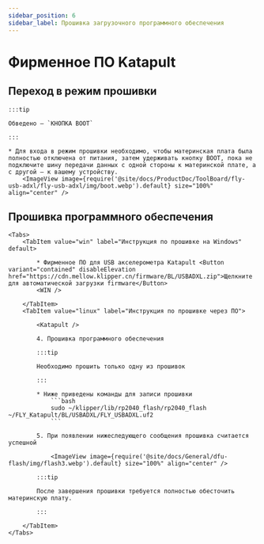 ```yaml
---
sidebar_position: 6
sidebar_label: Прошивка загрузочного программного обеспечения
---
```







# Фирменное ПО Katapult

## Переход в режим прошивки

    :::tip

    Обведено — `КНОПКА BOOT`

    :::

    * Для входа в режим прошивки необходимо, чтобы материнская плата была полностью отключена от питания, затем удерживать кнопку BOOT, пока не подключите шину передачи данных с одной стороны к материнской плате, а с другой — к вашему устройству.
        <ImageView image={require('@site/docs/ProductDoc/ToolBoard/fly-usb-adxl/fly-usb-adxl/img/boot.webp').default} size="100%" align="center" />

## Прошивка программного обеспечения
    <Tabs>
        <TabItem value="win" label="Инструкция по прошивке на Windows" default>

            * Фирменное ПО для USB акселерометра Katapult <Button variant="contained" disableElevation href="https://cdn.mellow.klipper.cn/firmware/BL/USBADXL.zip">Щелкните для автоматической загрузки firmware</Button>
            <WIN />
            
        </TabItem>
        <TabItem value="linux" label="Инструкция по прошивке через ПО">

            <Katapult />

            4. Прошивка программного обеспечения

            :::tip

            Необходимо прошить только одну из прошивок

            :::

            * Ниже приведены команды для записи прошивки
                ```bash
                sudo ~/klipper/lib/rp2040_flash/rp2040_flash ~/FLY_Katapult/BL/USBADXL/FLY_USBADXL.uf2
                ```

            5. При появлении нижеследующего сообщения прошивка считается успешной

                <ImageView image={require('@site/docs/General/dfu-flash/img/flash3.webp').default} size="100%" align="center" />

            :::tip

            После завершения прошивки требуется полностью обесточить материнскую плату.

            :::

        </TabItem>
    </Tabs>
